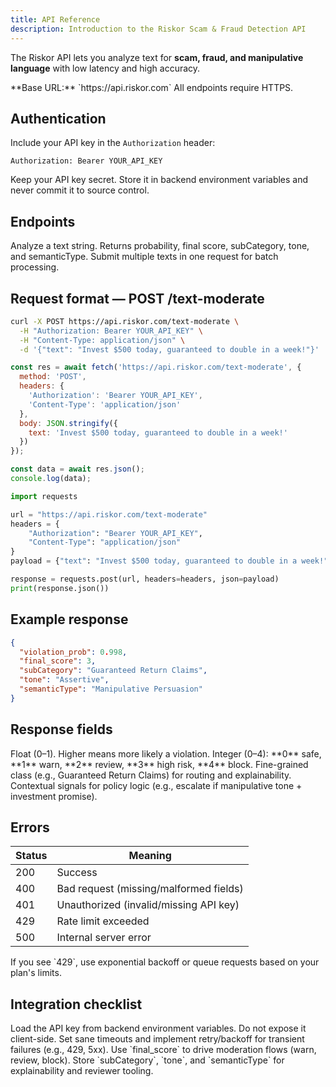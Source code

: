 ```yaml
---
title: API Reference
description: Introduction to the Riskor Scam & Fraud Detection API
---
```


The Riskor API lets you analyze text for **scam, fraud, and manipulative language** with low latency and high accuracy.

<Tip>
  **Base URL:** `https://api.riskor.com`  
  All endpoints require HTTPS.
</Tip>

## Authentication

Include your API key in the `Authorization` header:

```http
Authorization: Bearer YOUR_API_KEY
```

<Warning>
Keep your API key secret. Store it in backend environment variables and never commit it to source control.
</Warning>

## Endpoints

<CardGroup cols={2}>
  <Card title="POST /text-moderate">
    Analyze a text string. Returns probability, final score, subCategory, tone, and semanticType.
  </Card>
  <Card title="(Coming Soon) POST /batch-text-moderate">
    Submit multiple texts in one request for batch processing.
  </Card>
</CardGroup>

## Request format — POST /text-moderate

<CodeGroup>

```bash cURL
curl -X POST https://api.riskor.com/text-moderate \
  -H "Authorization: Bearer YOUR_API_KEY" \
  -H "Content-Type: application/json" \
  -d '{"text": "Invest $500 today, guaranteed to double in a week!"}'
```

```javascript JavaScript (fetch)
const res = await fetch('https://api.riskor.com/text-moderate', {
  method: 'POST',
  headers: {
    'Authorization': 'Bearer YOUR_API_KEY',
    'Content-Type': 'application/json'
  },
  body: JSON.stringify({
    text: 'Invest $500 today, guaranteed to double in a week!'
  })
});

const data = await res.json();
console.log(data);
```

```python Python (requests)
import requests

url = "https://api.riskor.com/text-moderate"
headers = {
    "Authorization": "Bearer YOUR_API_KEY",
    "Content-Type": "application/json"
}
payload = {"text": "Invest $500 today, guaranteed to double in a week!"}

response = requests.post(url, headers=headers, json=payload)
print(response.json())
```

</CodeGroup>

## Example response

```json
{
  "violation_prob": 0.998,
  "final_score": 3,
  "subCategory": "Guaranteed Return Claims",
  "tone": "Assertive",
  "semanticType": "Manipulative Persuasion"
}
```

## Response fields

<CardGroup cols={2}>
  <Card title="violation_prob">
    Float (0–1). Higher means more likely a violation.
  </Card>
  <Card title="final_score">
    Integer (0–4): **0** safe, **1** warn, **2** review, **3** high risk, **4** block.
  </Card>
  <Card title="subCategory">
    Fine-grained class (e.g., Guaranteed Return Claims) for routing and explainability.
  </Card>
  <Card title="tone & semanticType">
    Contextual signals for policy logic (e.g., escalate if manipulative tone + investment promise).
  </Card>
</CardGroup>

## Errors

| Status | Meaning |
|--------|---------|
| 200    | Success |
| 400    | Bad request (missing/malformed fields) |
| 401    | Unauthorized (invalid/missing API key) |
| 429    | Rate limit exceeded |
| 500    | Internal server error |

<Tip>
If you see `429`, use exponential backoff or queue requests based on your plan's limits.
</Tip>

## Integration checklist

<Steps>
  <Step title="Secure your key">
    Load the API key from backend environment variables. Do not expose it client-side.
  </Step>
  <Step title="Handle timeouts & retries">
    Set sane timeouts and implement retry/backoff for transient failures (e.g., 429, 5xx).
  </Step>
  <Step title="Map scores to actions">
    Use `final_score` to drive moderation flows (warn, review, block).
  </Step>
  <Step title="Log and audit">
    Store `subCategory`, `tone`, and `semanticType` for explainability and reviewer tooling.
  </Step>
</Steps>